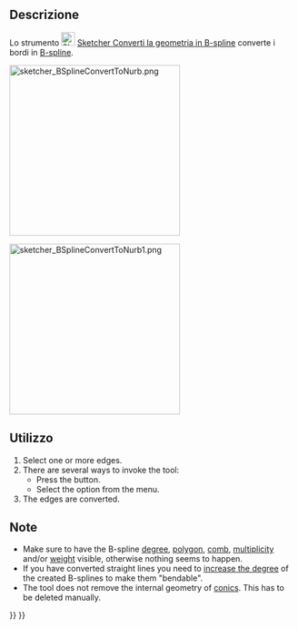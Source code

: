 <languages/>

{{Docnav/it
|[[Sketcher_DeleteAllConstraints/it|Elimina tutti i vincoli]]
|[[Sketcher_BSplineIncreaseDegree/it|Aumenta il grado della B-spline]]
|[[Sketcher_Workbench/it|Sketcher]]
|IconL=Sketcher_DeleteAllConstraints.svg
|IconR=Sketcher_BSplineIncreaseDegree.svg
|IconC=Workbench_Sketcher.svg
}}

{{GuiCommand
|Name=Sketcher BSplineConvertToNURBS
|MenuLocation=Sketch → Sketcher B-spline tools → Convert geometry to B-spline
|Workbenches=[[Sketcher_Workbench|Sketcher]]
|Version=0.17
|SeeAlso=[[Sketcher_CreateBSpline|Sketcher CreateBSpline]]
}}

<span id="Description"></span>
==Descrizione==

Lo strumento [[Image:Sketcher_BSplineConvertToNURBS.svg|24px]] [[Sketcher_BSplineConvertToNURBS/it|Sketcher Converti la geometria in B-spline]] converte i bordi in [[B-Splines/it|B-spline]].

[[File:sketcher_BSplineConvertToNurb.png|300px]]
{{Caption|Vari oggetti prima della conversione.}}

[[File:sketcher_BSplineConvertToNurb1.png|300px]]
{{Caption|Gli stessi oggetti dopo la conversione in B-spline.}}

<span id="Usage"></span>
==Utilizzo==

# Select one or more edges.
# There are several ways to invoke the tool:
#* Press the {{Button|[[File:Sketcher_BSplineConvertToNURBS.svg|16px]] [[Sketcher_BSplineConvertToNURBS|Convert geometry to B-spline]]}} button.
#* Select the {{MenuCommand|Sketch → Sketcher B-spline tools → [[Image:Sketcher_BSplineConvertToNURBS.svg|16px]] Convert geometry to B-spline}} option from the menu.
# The edges are converted.

<span id="Notes"></span>
==Note==

* Make sure to have the B-spline [[Sketcher_BSplineDegree|degree]], [[Sketcher_BSplinePolygon|polygon]], [[Sketcher_BSplineComb|comb]], [[Sketcher_BSplineKnotMultiplicity|multiplicity]] and/or [[Sketcher_BSplinePoleWeight|weight]] visible, otherwise nothing seems to happen.
* If you have converted straight lines you need to [[Sketcher_BSplineIncreaseDegree|increase the degree]] of the created B-splines to make them "bendable".
* The tool does not remove the internal geometry of [[Sketcher_Workbench#Sketcher_CompCreateConic|conics]]. This has to be deleted manually.


{{Docnav/it
|[[Sketcher_DeleteAllConstraints/it|Elimina tutti i vincoli]]
|[[Sketcher_BSplineIncreaseDegree/it|Aumenta il grado della B-spline]]
|[[Sketcher_Workbench/it|Sketcher]]
|IconL=Sketcher_DeleteAllConstraints.svg
|IconR=Sketcher_BSplineIncreaseDegree.svg
|IconC=Workbench_Sketcher.svg
}}

{{Sketcher_Tools_navi{{#translation:}}}}
{{Userdocnavi{{#translation:}}}}